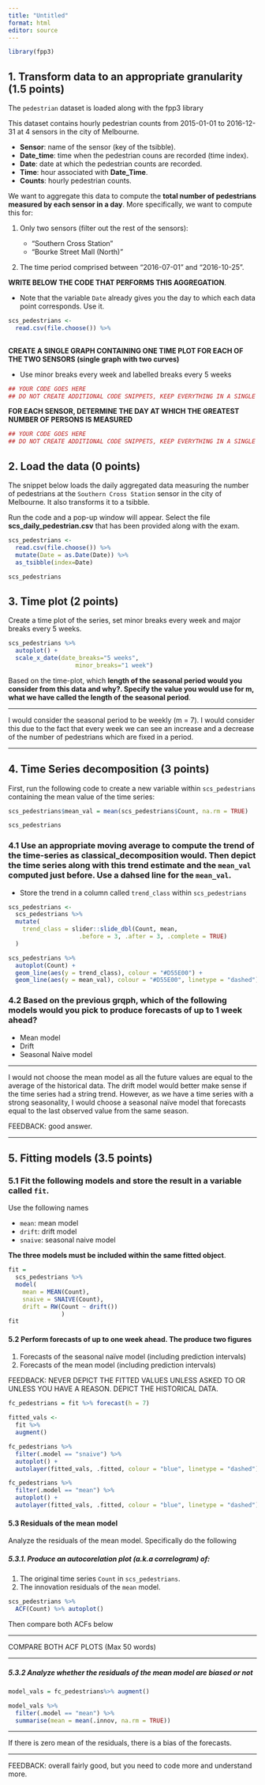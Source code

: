 ```yaml
---
title: "Untitled"
format: html
editor: source
---
```


```r
library(fpp3)
```

## 1. Transform data to an appropriate granularity (1.5 points)

The `pedestrian` dataset is loaded along with the fpp3 library

This dataset contains hourly pedestrian counts from 2015-01-01 to 2016-12-31 at 4 sensors in the city of Melbourne.

* **Sensor**: name of the sensor (key of the tsibble).
* **Date_time**: time when the pedestrian couns are recorded (time index).
* **Date**: date at which the pedestrian counts are recorded.
* **Time**: hour associated with **Date_Time**.
* **Counts**: hourly pedestrian counts.

We want to aggregate this data to compute the **total number of pedestrians measured by each sensor in a day**. More specifically, we want to compute this for: 

1. Only two sensors (filter out the rest of the sensors):

    * "Southern Cross Station"
    * "Bourke Street Mall (North)"
    
2. The time period comprised between "2016-07-01" and "2016-10-25".

**WRITE BELOW THE CODE THAT PERFORMS THIS AGGREGATION**. 

  * Note that the variable `Date` already gives you the day to which each data point corresponds. Use it.

```r
scs_pedestrians <- 
  read.csv(file.choose()) %>% 
  
```

**CREATE A SINGLE GRAPH CONTAINING ONE TIME PLOT FOR EACH OF THE TWO SENSORS (single graph with two curves)**

  * Use minor breaks every week and labelled breaks every 5 weeks

```r
## YOUR CODE GOES HERE
## DO NOT CREATE ADDITIONAL CODE SNIPPETS, KEEP EVERYTHING IN A SINGLE SNIPPET.
```

**FOR EACH SENSOR, DETERMINE THE DAY AT WHICH THE GREATEST NUMBER OF PERSONS IS MEASURED**

```r
## YOUR CODE GOES HERE
## DO NOT CREATE ADDITIONAL CODE SNIPPETS, KEEP EVERYTHING IN A SINGLE SNIPPET.
```

## 2. Load the data (0 points)

The snippet below loads the daily aggregated data measuring the number of pedestrians at the `Southern Cross Station` sensor in the city of Melbourne. It also transforms it to a tsibble.

Run the code and a pop-up window will appear. Select the file **scs_daily_pedestrian.csv** that has been provided along with the exam.

```r
scs_pedestrians <- 
  read.csv(file.choose()) %>% 
  mutate(Date = as.Date(Date)) %>% 
  as_tsibble(index=Date)

scs_pedestrians
```

## 3. Time plot (2 points)

Create a time plot of the series, set minor breaks every week and major breaks every 5 weeks.

```r
scs_pedestrians %>%
  autoplot() +
  scale_x_date(date_breaks="5 weeks",
                   minor_breaks="1 week")
```

Based on the time-plot, which **length of the seasonal period would you consider from this data and why?. Specify the value you would use for m, what we have called the length of the seasonal period**.

------

I would consider the seasonal period to be weekly (m = 7). I would consider this due to the fact that every week we can see an increase and a decrease of the number of pedestrians which are fixed in a period.

------

## 4. Time Series decomposition (3 points)

First, run the following code to create a new variable within `scs_pedestrians` containing the mean value of the time series:

```r
scs_pedestrians$mean_val = mean(scs_pedestrians$Count, na.rm = TRUE)

scs_pedestrians
```

### 4.1 Use an appropriate moving average to compute the trend of the time-series as **classical_decomposition** would. Then depict the time series along with this trend estimate and the `mean_val` computed just before. Use a dahsed line for the `mean_val`.

* Store the trend in a column called `trend_class` within `scs_pedestrians`

```r
scs_pedestrians <- 
  scs_pedestrians %>%
  mutate(
    trend_class = slider::slide_dbl(Count, mean,
                    .before = 3, .after = 3, .complete = TRUE)
  )

scs_pedestrians %>%
  autoplot(Count) +
  geom_line(aes(y = trend_class), colour = "#D55E00") +
  geom_line(aes(y = mean_val), colour = "#D55E00", linetype = "dashed")
```

### 4.2 Based on the previous grqph, which of the following models would you pick to produce forecasts of up to 1 week ahead?

* Mean model
* Drift
* Seasonal Naive model

------

I would not choose the mean model as all the future values are equal to the average of the historical data. The drift model would better make sense if the time series had a string trend. However, as we have a time series with a strong seasonality, I would choose a seasonal naïve model that forecasts equal to the last observed value from the same season.

FEEDBACK: good answer.

------

## 5. Fitting models (3.5 points)

### 5.1 Fit the following models and store the result in a variable called `fit`.

Use the following names

* `mean`: mean model
* `drift`: drift model
* `snaive`: seasonal naive model

**The three models must be included within the same fitted object**.

```r
fit =
  scs_pedestrians %>%
  model(
    mean = MEAN(Count),
    snaive = SNAIVE(Count),
    drift = RW(Count ~ drift())
               )
fit
```

#### 5.2 Perform forecasts of up to one week ahead. The produce two figures

1. Forecasts of the seasonal naïve model (including prediction intervals)
2. Forecasts of the mean model (including prediction intervals)

FEEDBACK: NEVER DEPICT THE FITTED VALUES UNLESS ASKED TO OR UNLESS YOU HAVE A REASON. DEPICT THE HISTORICAL DATA.

```r
fc_pedestrians = fit %>% forecast(h = 7)

fitted_vals <- 
  fit %>% 
  augment()

fc_pedestrians %>% 
  filter(.model == "snaive") %>% 
  autoplot() +
  autolayer(fitted_vals, .fitted, colour = "blue", linetype = "dashed")

fc_pedestrians %>% 
  filter(.model == "mean") %>% 
  autoplot() +
  autolayer(fitted_vals, .fitted, colour = "blue", linetype = "dashed")
```

#### 5.3 Residuals of the mean model

Analyze the residuals of the mean model. Specifically do the following

##### 5.3.1. Produce an autocorelation plot (a.k.a correlogram) of:

1. The original time series `Count` in `scs_pedestrians`.
2. The innovation residuals of the `mean` model.

```r
scs_pedestrians %>%
  ACF(Count) %>% autoplot()
```

Then compare both ACFs below

------

COMPARE BOTH ACF PLOTS (Max 50 words)

------

##### 5.3.2 Analyze whether the residuals of the mean model are biased or not

```r
model_vals = fc_pedestrians%>% augment()

model_vals %>% 
  filter(.model == "mean") %>%
  summarise(mean = mean(.innov, na.rm = TRUE))
```

------

If there is zero mean of the residuals, there is a bias of the forecasts.

------

FEEDBACK: overall fairly good, but you need to code more and understand more.